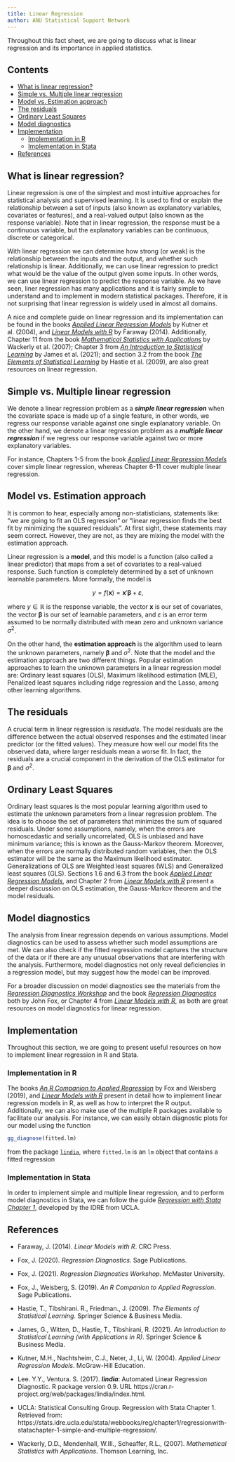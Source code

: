 ---
title: Linear Regression
author: ANU Statistical Support Network
---

Throughout this fact sheet, we are going to discuss what is linear regression and its importance in applied statistics.

## Contents

- [What is linear regression?](#what_is_LR)
- [Simple vs. Multiple linear regression](#SLR_vs_MLR)
- [Model vs. Estimation approach](#LR_model_vs_estimation)
- [The residuals](#LR_residuals)
- [Ordinary Least Squares](#LR_OLS)
- [Model diagnostics](#LR_diagnostics)
- [Implementation](#LR_implementation)
    - [Implementation in R](#LR_in_r)
    - [Implementation in Stata](#LR_in_stata)
- [References](#LR_ref)

## <a class=anchor id=what_is_LR></a> What is linear regression?


Linear regression is one of the simplest and most intuitive approaches for statistical analysis and supervised learning. It is used to find or explain the relationship between a set of inputs (also known as explanatory variables, covariates or features), and a real-valued output (also known as the response variable). Note that in linear regression, the response must be a continuous variable, but the explanatory variables can be continuous, discrete or categorical. 

With linear regression we can determine how strong (or weak) is the relationship between the inputs and the output, and whether such relationship is linear. Additionally, we can use linear regression to predict what would be the value of the output given some inputs. In other words, we can use linear regression to predict the response variable. As we have seen, liner regression has many applications and it is fairly simple to understand and to implement in modern statistical packages. Therefore, it is not surprising that linear regression is widely used in almost all domains.

A nice and complete guide on linear regression and its implementation can be found in the books [*Applied Linear Regression Models*](https://ebookcentral.proquest.com/lib/anu/detail.action?docID=6198596) by Kutner et al. (2004), and [*Linear Models with R*](https://julianfaraway.github.io/faraway/LMR/) by Faraway (2014). Additionally, Chapter 11 from the book [*Mathematical Statistics with Applications*](https://au.cengage.com/c/isbn/9780495110811/) by Wackerly et al. (2007); Chapter 3 from [*An Introduction to Statistical Learning*](https://www.statlearning.com/) by James et al. (2021); and section 3.2 from the book [*The Elements of Statistical Learning*](https://web.stanford.edu/~hastie/ElemStatLearn/) by Hastie et al. (2009), are also great resources on linear regression. 

## <a class=anchor id=SLR_vs_MLR></a> Simple vs. Multiple linear regression

We denote a linear regression problem as a ***simple linear regression*** when the covariate space is made up of a single feature, in other words, we regress our response variable against one single explanatory variable. On the other hand, we denote a linear regression problem as a ***multiple linear regression*** if we regress our response variable against two or more explanatory variables. 

For instance, Chapters 1-5 from the book [*Applied Linear Regression Models*](https://ebookcentral.proquest.com/lib/anu/detail.action?docID=6198596) cover simple linear regression, whereas Chapter 6-11 cover multiple linear regression.

## <a class=anchor id=LR_model_vs_estimation></a> Model vs. Estimation approach

It is common to hear, especially among non-statisticians, statements like: "we are going to fit an OLS regression" or "linear regression finds the best fit by minimizing the squared residuals". At first sight, these statements may seem correct. However, they are not, as they are mixing the model with the estimation approach. 

Linear regression is a **model**, and this model is a function (also called a linear predictor) that maps from a set of covariates to a real-valued response. Such function is completely determined by a set of unknown learnable parameters. More formally, the model is 

$$ y = f(\mathbf{x}) = \mathbf{x}'\boldsymbol{\beta} + \varepsilon,$$

where $y\in\mathbb{R}$ is the response variable, the vector $\mathbf{x}$ is our set of covariates, the vector $\boldsymbol{\beta}$ is our set of learnable parameters, and $\varepsilon$ is an error term assumed to be normally distributed with mean zero and unknown variance $\sigma^2$.

On the other hand, the **estimation approach** is the algorithm used to learn the unknown parameters, namely $\boldsymbol{\beta}$ and $\sigma^2$. Note that the model and the estimation approach are two different things. Popular estimation approaches to learn the unknown parameters in a linear regression model are: Ordinary least squares (OLS), Maximum likelihood estimation (MLE), Penalized least squares including ridge regression and the Lasso, among other learning algorithms.   

## <a class=anchor id=LR_residuals></a> The residuals

A crucial term in linear regression is *residuals*. The model residuals are the difference between the actual observed responses and the estimated linear predictor (or the fitted values). They measure how well our model fits the observed data, where larger residuals mean a worse fit. In fact, the residuals are a crucial component in the derivation of the OLS estimator for $\boldsymbol{\beta}$ and $\sigma^{2}$.

## <a class=anchor id=LR_OLS></a> Ordinary Least Squares

Ordinary least squares is the most popular learning algorithm used to estimate the unknown parameters from a linear regression problem. The idea is to choose the set of parameters that minimizes the sum of squared residuals. Under some assumptions, namely, when the errors are homoscedastic and serially uncorrelated, OLS is unbiased and have minimum variance; this is known as the Gauss-Markov theorem. Moreover, when the errors are normally distributed random variables, then the OLS estimator will be the same as the Maximum likelihood estimator. Generalizations of OLS are Weighted least squares (WLS) and Generalized least squares (GLS). Sections 1.6 and 6.3 from the book [*Applied Linear Regression Models*](https://ebookcentral.proquest.com/lib/anu/detail.action?docID=6198596), and Chapter 2 from [*Linear Models with R*](https://julianfaraway.github.io/faraway/LMR/) present a deeper discussion on OLS estimation, the Gauss-Markov theorem and the model residuals.

## <a class=anchor id=LR_diagnostics></a> Model diagnostics

The analysis from linear regression depends on various assumptions. Model diagnostics can be used to assess whether such model assumptions are met. We can also check if the fitted regression model captures the structure of the data or if there are any unusual observations that are interfering with the analysis. Furthermore, model diagnostics not only reveal deficiencies in a regression model, but may suggest how the model can be improved. 

For a broader discussion on model diagnostics see the materials from the [*Regression Diagnostics Workshop*](https://tinyurl.com/SORA-TABA-diagnostics) and the book [*Regression Diagnostics*](https://socialsciences.mcmaster.ca/jfox/Books/RegressionDiagnostics/index.html) both by John Fox, or Chapter 4 from [*Linear Models with R*](https://julianfaraway.github.io/faraway/LMR/), as both are great resources on model diagnostics for linear regression.

## <a class=anchor id=LR_implementation></a> Implementation

Throughout this section, we are going to present useful resources on how to implement linear regression in R and Stata.

### <a class=anchor id=LR_in_r></a> Implementation in R

The books [*An R Companion to Applied Regression*](https://socialsciences.mcmaster.ca/jfox/Books/Companion/index.html) by Fox and Weisberg (2019), and  [*Linear Models with R*](https://julianfaraway.github.io/faraway/LMR/) present in detail how to implement linear regression models in R, as well as how to interpret the R output. Additionally, we can also make use of the multiple R packages available to facilitate our analysis. For instance, we can easily obtain diagnostic plots for our model using the function

```{r}
gg_diagnose(fitted.lm)
```
from the package [```lindia```](https://cran.r-project.org/package=lindia), where ```fitted.lm``` is an ```lm``` object that contains a fitted regression

### <a class=anchor id=LR_in_stata></a> Implementation in Stata

In order to implement simple and multiple linear regression, and to perform model diagnostics in Stata, we can follow the guide [*Regression with Stata Chapter 1*](https://stats.idre.ucla.edu/stata/webbooks/reg/chapter1/regressionwith-statachapter-1-simple-and-multiple-regression/), developed by the IDRE from UCLA. 

## <a class=anchor id=LR_ref></a> References

* Faraway, J. (2014). *Linear Models with R*. CRC Press.

* Fox, J. (2020). *Regression Diagnostics*. Sage Publications.

* Fox, J. (2021). *Regression Diagnostics Workshop*. McMaster University.

* Fox, J., Weisberg, S. (2019). *An R Companion to Applied Regression*. Sage Publications.

* Hastie, T., Tibshirani. R., Friedman., J. (2009). *The Elements of Statistical Learning*. Springer Science & Business Media.

* James, G., Witten, D., Hastie, T., Tibshirani, R. (2021). *An Introduction to Statistical Learning (with Applications in R)*. Springer Science & Business Media.

* Kutner, M.H., Nachtsheim, C.J., Neter, J., Li, W. (2004). *Applied Linear Regression Models*. McGraw-Hill Education.

+ Lee. Y.Y., Ventura. S. (2017). ***lindia***: Automated Linear Regression Diagnostic. R package version 0.9. URL https://cran.r-project.org/web/packages/lindia/index.html.

* UCLA: Statistical Consulting Group. Regression with Stata Chapter 1. Retrieved from: https://stats.idre.ucla.edu/stata/webbooks/reg/chapter1/regressionwith-statachapter-1-simple-and-multiple-regression/.

* Wackerly, D.D., Mendenhall, W.III., Scheaffer, R.L., (2007). *Mathematical Statistics with Applications*. Thomson Learning, Inc.
